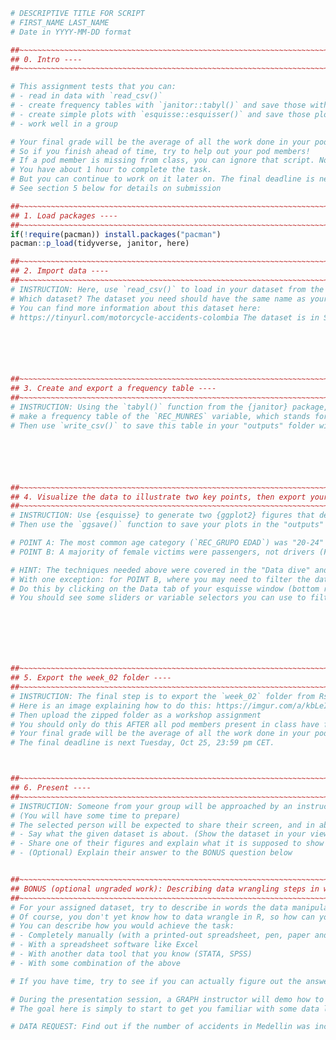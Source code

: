 
```r
# DESCRIPTIVE TITLE FOR SCRIPT
# FIRST_NAME LAST_NAME
# Date in YYYY-MM-DD format

##~~~~~~~~~~~~~~~~~~~~~~~~~~~~~~~~~~~~~~~~~~~~~~~~~~~~~~~~~~~~~~~~~~~~~~~~~~~~~~
## 0. Intro ----
##~~~~~~~~~~~~~~~~~~~~~~~~~~~~~~~~~~~~~~~~~~~~~~~~~~~~~~~~~~~~~~~~~~~~~~~~~~~~~~

# This assignment tests that you can: 
# - read in data with `read_csv()`
# - create frequency tables with `janitor::tabyl()` and save those with `write_csv()`
# - create simple plots with `esquisse::esquisser()` and save those plots
# - work well in a group

# Your final grade will be the average of all the work done in your pod. 
# So if you finish ahead of time, try to help out your pod members! 
# If a pod member is missing from class, you can ignore that script. No need to cover for them.
# You have about 1 hour to complete the task.
# But you can continue to work on it later on. The final deadline is next Tuesday, Oct 25, 23:59 pm CET.
# See section 5 below for details on submission

##~~~~~~~~~~~~~~~~~~~~~~~~~~~~~~~~~~~~~~~~~~~~~~~~~~~~~~~~~~~~~~~~~~~~~~~~~~~~~~
## 1. Load packages ----
##~~~~~~~~~~~~~~~~~~~~~~~~~~~~~~~~~~~~~~~~~~~~~~~~~~~~~~~~~~~~~~~~~~~~~~~~~~~~~~
if(!require(pacman)) install.packages("pacman")
pacman::p_load(tidyverse, janitor, here)

##~~~~~~~~~~~~~~~~~~~~~~~~~~~~~~~~~~~~~~~~~~~~~~~~~~~~~~~~~~~~~~~~~~~~~~~~~~~~~~
## 2. Import data ----
##~~~~~~~~~~~~~~~~~~~~~~~~~~~~~~~~~~~~~~~~~~~~~~~~~~~~~~~~~~~~~~~~~~~~~~~~~~~~~~
# INSTRUCTION: Here, use `read_csv()` to load in your dataset from the "data" folder in the "week_02" folder
# Which dataset? The dataset you need should have the same name as your script. Again, it is in the "data" subfolder of the "week_02" folder in your pod's RStudio project
# You can find more information about this dataset here: 
# https://tinyurl.com/motorcycle-accidents-colombia The dataset is in Spanish, but you can use Google and common sense to understand it.






##~~~~~~~~~~~~~~~~~~~~~~~~~~~~~~~~~~~~~~~~~~~~~~~~~~~~~~~~~~~~~~~~~~~~~~~~~~~~~~
## 3. Create and export a frequency table ----
##~~~~~~~~~~~~~~~~~~~~~~~~~~~~~~~~~~~~~~~~~~~~~~~~~~~~~~~~~~~~~~~~~~~~~~~~~~~~~~
# INSTRUCTION: Using the `tabyl()` function from the {janitor} package,
# make a frequency table of the `REC_MUNRES` variable, which stands for municipal residence
# Then use `write_csv()` to save this table in your "outputs" folder with a descriptive name






##~~~~~~~~~~~~~~~~~~~~~~~~~~~~~~~~~~~~~~~~~~~~~~~~~~~~~~~~~~~~~~~~~~~~~~~~~~~~~~
## 4. Visualize the data to illustrate two key points, then export your plots with code ----
##~~~~~~~~~~~~~~~~~~~~~~~~~~~~~~~~~~~~~~~~~~~~~~~~~~~~~~~~~~~~~~~~~~~~~~~~~~~~~~
# INSTRUCTION: Use {esquisse} to generate two {ggplot2} figures that demonstrate each of the POINTS listed below (If you know how to work with ggplot directly, you can skip esquisse)
# Then use the `ggsave()` function to save your plots in the "outputs" folder with descriptive names

# POINT A: The most common age category (`REC_GRUPO EDAD`) was "20-24" (You will need backticks to refer to this variable)
# POINT B: A majority of female victims were passengers, not drivers (Female passengers have REC_SEXO equal to "Femenino" and passengers have `REC_CONDICION` equal to "Pasajero")

# HINT: The techniques needed above were covered in the "Data dive" and "RStudio Project" lessons. 
# With one exception: for POINT B, where you may need to filter the dataset that you are plotting
# Do this by clicking on the Data tab of your esquisse window (bottom right). 
# You should see some sliders or variable selectors you can use to filter







##~~~~~~~~~~~~~~~~~~~~~~~~~~~~~~~~~~~~~~~~~~~~~~~~~~~~~~~~~~~~~~~~~~~~~~~~~~~~~~
## 5. Export the week_02 folder ----
##~~~~~~~~~~~~~~~~~~~~~~~~~~~~~~~~~~~~~~~~~~~~~~~~~~~~~~~~~~~~~~~~~~~~~~~~~~~~~~
# INSTRUCTION: The final step is to export the `week_02` folder from Rstudio cloud.
# Here is an image explaining how to do this: https://imgur.com/a/kbLeIqV
# Then upload the zipped folder as a workshop assignment
# You should only do this AFTER all pod members present in class have finished their own tasks.
# Your final grade will be the average of all the work done in your pod. 
# The final deadline is next Tuesday, Oct 25, 23:59 pm CET.



##~~~~~~~~~~~~~~~~~~~~~~~~~~~~~~~~~~~~~~~~~~~~~~~~~~~~~~~~~~~~~~~~~~~~~~~~~~~~~~
## 6. Present ----
##~~~~~~~~~~~~~~~~~~~~~~~~~~~~~~~~~~~~~~~~~~~~~~~~~~~~~~~~~~~~~~~~~~~~~~~~~~~~~~
# INSTRUCTION: Someone from your group will be approached by an instructor and asked to present their work. 
# (You will have some time to prepare)
# The selected person will be expected to share their screen, and in about 2 minutes: 
# - Say what the given dataset is about. (Show the dataset in your viewer, explain the key variables)
# - Share one of their figures and explain what it is supposed to show
# - (Optional) Explain their answer to the BONUS question below


##~~~~~~~~~~~~~~~~~~~~~~~~~~~~~~~~~~~~~~~~~~~~~~~~~~~~~~~~~~~~~~~~~~~~~~~~~~~~~~
## BONUS (optional ungraded work): Describing data wrangling steps in words ----
##~~~~~~~~~~~~~~~~~~~~~~~~~~~~~~~~~~~~~~~~~~~~~~~~~~~~~~~~~~~~~~~~~~~~~~~~~~~~~~
# For your assigned dataset, try to describe in words the data manipulation steps you would use to achieve the DATA REQUEST below.
# Of course, you don't yet know how to data wrangle in R, so how can you do this?
# You can describe how you would achieve the task:
# - Completely manually (with a printed-out spreadsheet, pen, paper and calculator)
# - With a spreadsheet software like Excel
# - With another data tool that you know (STATA, SPSS)
# - With some combination of the above

# If you have time, try to see if you can actually figure out the answer!

# During the presentation session, a GRAPH instructor will demo how to do this in R
# The goal here is simply to start to get you familiar with some data lingo and concepts

# DATA REQUEST: Find out if the number of accidents in Medellin was increasing or decreasing between 2012 and 2015
```

